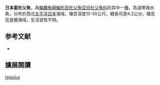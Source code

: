 {{Speciesbox
| name = 日本星杜父魚
| image = 
| image_width = 250px
| status = NE
| status_system = IUCN3.1
| genus = Asemichthys
| species = regulus
| authority = Tsuruoka, Maruyama & Yabe, 2008
| synonyms = 
}}
'''日本星杜父魚'''，為[[輻鰭魚綱|輻鰭魚綱]][[鮋形目|鮋形目]][[杜父魚亞目|杜父魚亞目]][[杜父魚科|杜父魚科]]的其中一[[種|種]]，為溫帶海水魚，分布於西北[[太平洋|太平洋]][[日本|日本]]海域，棲息深度10-55公尺，體長可達4.2公分，棲息在底層海域，生活習性不明。

==参考文献==
*{{FishBase_species|genus=Asemichthys|species=regulus|year=2014|month=5}}
== 擴展閱讀 ==
{{refbegin}}
{{wikispecies-inline|Asemichthys regulus|日本星杜父魚}}
{{refend}}

[[Category:星杜父魚屬|regulus]]


{{鮋形目小作品}}